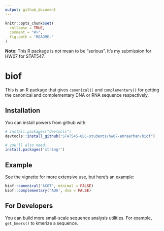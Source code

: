 ```yaml
---
output: github_document
---
```


<!-- README.md is generated from README.Rmd. Please edit that file -->

```r
knitr::opts_chunk$set(
  collapse = TRUE,
  comment = "#>",
  fig.path = "README-"
)
```

__Note__: This R package is not mean to be "serious". It's my submission for HW07 for STAT547.

# biof

This is an R package that gives `canonical()` and `complementary()` for getting the canonical and complementary DNA or RNA sequence respectively.

## Installation

You can install powers from github with:

```r
# install.packages("devtools")
devtools::install_github("STAT545-UBC-students/hw07-emreerhan/biof")

# you'll also need:
install.packages('stringr')
```

## Example

See the vignette for more extensive use, but here's an example:

```r
biof::canonical('ACGT', minimal = FALSE)
biof::complementary('AUG', dna = FALSE)
```

## For Developers

You can build more small-scale sequence analysis utilities. For example, `get_kmers()` to kmerize a sequence.

